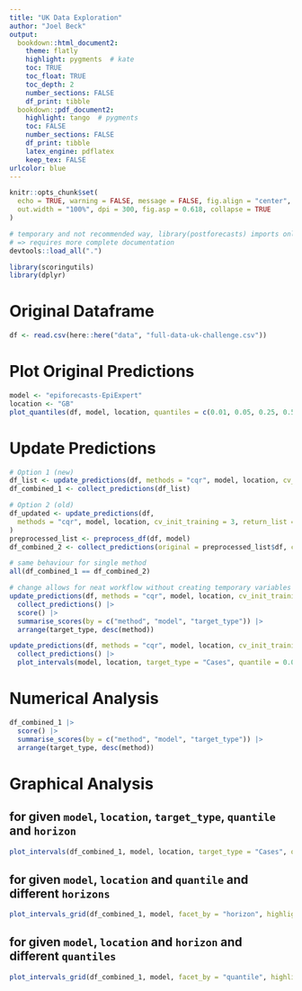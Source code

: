 ```yaml
---
title: "UK Data Exploration"
author: "Joel Beck"
output:
  bookdown::html_document2:
    theme: flatly
    highlight: pygments  # kate
    toc: TRUE
    toc_float: TRUE
    toc_depth: 2
    number_sections: FALSE
    df_print: tibble
  bookdown::pdf_document2:
    highlight: tango  # pygments
    toc: FALSE
    number_sections: FALSE
    df_print: tibble
    latex_engine: pdflatex
    keep_tex: FALSE
urlcolor: blue
---
```


```r
knitr::opts_chunk$set(
  echo = TRUE, warning = FALSE, message = FALSE, fig.align = "center",
  out.width = "100%", dpi = 300, fig.asp = 0.618, collapse = TRUE
)
```

```r
# temporary and not recommended way, library(postforecasts) imports only functions with @export tag
# => requires more complete documentation
devtools::load_all(".")

library(scoringutils)
library(dplyr)
```

# Original Dataframe

```r
df <- read.csv(here::here("data", "full-data-uk-challenge.csv"))
```

# Plot Original Predictions

```r
model <- "epiforecasts-EpiExpert"
location <- "GB"
plot_quantiles(df, model, location, quantiles = c(0.01, 0.05, 0.25, 0.5, 0.75, 0.95, 0.99))
```

# Update Predictions

```r
# Option 1 (new)
df_list <- update_predictions(df, methods = "cqr", model, location, cv_init_training = 3)
df_combined_1 <- collect_predictions(df_list)
```

```r
# Option 2 (old)
df_updated <- update_predictions(df,
  methods = "cqr", model, location, cv_init_training = 3, return_list = FALSE
)
preprocessed_list <- preprocess_df(df, model)
df_combined_2 <- collect_predictions(original = preprocessed_list$df, cqr = df_updated)
```

```r
# same behaviour for single method
all(df_combined_1 == df_combined_2)
```

```r
# change allows for neat workflow without creating temporary variables
update_predictions(df, methods = "cqr", model, location, cv_init_training = 3) |>
  collect_predictions() |>
  score() |>
  summarise_scores(by = c("method", "model", "target_type")) |>
  arrange(target_type, desc(method))
```

```r
update_predictions(df, methods = "cqr", model, location, cv_init_training = 3) |>
  collect_predictions() |>
  plot_intervals(model, location, target_type = "Cases", quantile = 0.05, horizon = 1)
```


# Numerical Analysis

```r
df_combined_1 |>
  score() |>
  summarise_scores(by = c("method", "model", "target_type")) |>
  arrange(target_type, desc(method))
```

# Graphical Analysis

## for given `model`, `location`, `target_type`, `quantile` and `horizon`

```r
plot_intervals(df_combined_1, model, location, target_type = "Cases", quantile = 0.05, horizon = 1)
```

## for given `model`, `location` and `quantile` and different `horizons`

```r
plot_intervals_grid(df_combined_1, model, facet_by = "horizon", highlight_cv = TRUE)
```

## for given `model`, `location` and `horizon` and different `quantiles`

```r
plot_intervals_grid(df_combined_1, model, facet_by = "quantile", highlight_cv = TRUE)
```
